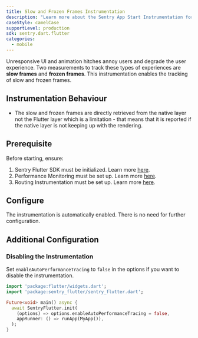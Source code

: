 ```yaml
---
title: Slow and Frozen Frames Instrumentation
description: "Learn more about the Sentry App Start Instrumentation for the Flutter SDK."
caseStyle: camelCase
supportLevel: production
sdk: sentry.dart.flutter
categories:
  - mobile
---
```


Unresponsive UI and animation hitches annoy users and degrade the user experience.
Two measurements to track these types of experiences are **slow frames** and **frozen frames**.
This instrumentation enables the tracking of slow and frozen frames.

## Instrumentation Behaviour

- The slow and frozen frames are directly retrieved from the native layer not the Flutter layer which is a limitation - that means that it is reported if the native layer is not keeping up with the rendering.

## Prerequisite

Before starting, ensure:

1. Sentry Flutter SDK must be initialized. Learn more [here](/platforms/flutter/#configure).
2. Performance Monitoring must be set up. Learn more [here](/platforms/flutter/performance/).
3. Routing Instrumentation must be set up. Learn more [here](/platforms/flutter/integrations/routing-instrumentation/).

## Configure

The instrumentation is automatically enabled. There is no need for further configuration.

## Additional Configuration

### Disabling the Instrumentation

Set `enableAutoPerformanceTracing` to `false` in the options if you want to disable the instrumentation.

```dart
import 'package:flutter/widgets.dart';
import 'package:sentry_flutter/sentry_flutter.dart';

Future<void> main() async {
  await SentryFlutter.init(
    (options) => options.enableAutoPerformanceTracing = false,
    appRunner: () => runApp(MyApp()),
  );
}
```
